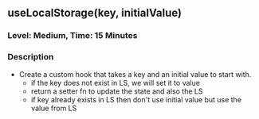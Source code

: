 ## useLocalStorage(key, initialValue)

### Level: Medium, Time: 15 Minutes

### Description

- Create a custom hook that takes a key and an initial value to start with.
  - if the key does not exist in LS, we will set it to value
  - return a setter fn to update the state and also the LS
  - if key already exists in LS then don't use initial value but use the value from LS
